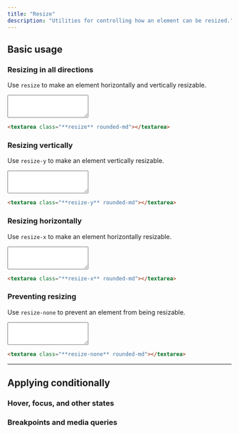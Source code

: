```yaml
---
title: "Resize"
description: "Utilities for controlling how an element can be resized."
---
```




## Basic usage

### Resizing in all directions

Use `resize` to make an element horizontally and vertically resizable.

<Example hint="Drag the textarea handle in the demo to see the expected behaviour">
  <div class="w-full flex items-center justify-center">
    <textarea class="resize text-sm p-2 w-80 ring-1 ring-zinc-900/10 shadow-sm rounded-md dark:bg-zinc-800 dark:ring-0 dark:highlight-white/5" rows="3"></textarea>
  </div>
</Example>

```html
<textarea class="**resize** rounded-md"></textarea>
```

### Resizing vertically

Use `resize-y` to make an element vertically resizable.

<Example hint="Drag the textarea handle in the demo to see the expected behaviour">
  <div class="w-full flex items-center justify-center">
    <textarea class="resize-y text-sm p-2 w-80 ring-1 ring-zinc-900/10 shadow-sm rounded-md dark:bg-zinc-800 dark:ring-0 dark:highlight-white/5" rows="3"></textarea>
  </div>
</Example>

```html
<textarea class="**resize-y** rounded-md"></textarea>
```

### Resizing horizontally

Use `resize-x` to make an element horizontally resizable.

<Example hint="Drag the textarea handle in the demo to see the expected behaviour">
  <div class="w-full flex items-center justify-center">
    <textarea class="resize-x text-sm p-2 w-80 ring-1 ring-zinc-900/10 shadow-sm rounded-md dark:bg-zinc-800 dark:ring-0 dark:highlight-white/5" rows="3"></textarea>
  </div>
</Example>

```html
<textarea class="**resize-x** rounded-md"></textarea>
```

### Preventing resizing

Use `resize-none` to prevent an element from being resizable.

<Example hint="Notice that the textarea handle is gone">
  <div class="w-full flex items-center justify-center">
    <textarea class="resize-none text-sm p-2 w-80 ring-1 ring-zinc-900/10 shadow-sm rounded-md dark:bg-zinc-800 dark:ring-0 dark:highlight-white/5" rows="3"></textarea>
  </div>
</Example>

```html
<textarea class="**resize-none** rounded-md"></textarea>
```

---

## <Heading ignore>Applying conditionally</Heading>

### <Heading ignore>Hover, focus, and other states</Heading>

<HoverFocusAndOtherStates defaultClass="resize-none" featuredClass="resize" />

### <Heading ignore>Breakpoints and media queries</Heading>

<BreakpointsAndMediaQueries defaultClass="resize-none" featuredClass="resize" />
